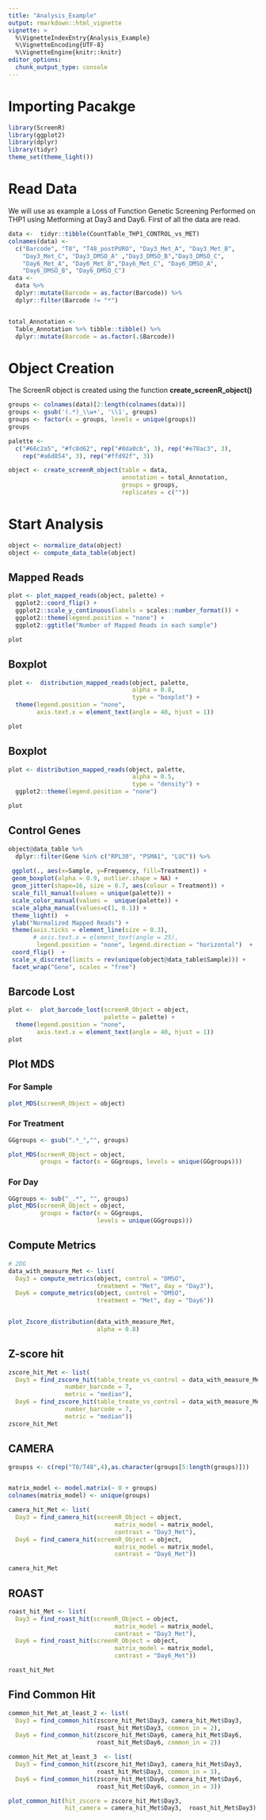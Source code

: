 ```yaml
---
title: "Analysis_Example"
output: rmarkdown::html_vignette
vignette: >
  %\VignetteIndexEntry{Analysis_Example}
  %\VignetteEncoding{UTF-8}
  %\VignetteEngine{knitr::knitr}
editor_options: 
  chunk_output_type: console
---
```


# Importing Pacakge
```r
library(ScreenR)
library(ggplot2)
library(dplyr)
library(tidyr)
theme_set(theme_light())
```

# Read Data

We will use as example a Loss of Function Genetic Screening Performed on THP1
using Metforming at Day3 and Day6. First of all the data are read.
```r
data <-  tidyr::tibble(CountTable_THP1_CONTROL_vs_MET)
colnames(data) <- 
  c("Barcode", "T0", "T48_postPURO", "Day3_Met_A", "Day3_Met_B",
    "Day3_Met_C", "Day3_DMSO_A" ,"Day3_DMSO_B","Day3_DMSO_C",
    "Day6_Met_A", "Day6_Met_B","Day6_Met_C", "Day6_DMSO_A", 
    "Day6_DMSO_B", "Day6_DMSO_C")
data <-
  data %>%
  dplyr::mutate(Barcode = as.factor(Barcode)) %>%
  dplyr::filter(Barcode != "*") 


total_Annotation <-
  Table_Annotation %>% tibble::tibble() %>%
  dplyr::mutate(Barcode = as.factor(.$Barcode))

```

# Object Creation 
The ScreenR object is created using the function **create_screenR_object()**

```r
groups <- colnames(data)[2:length(colnames(data))]
groups <- gsub('(.*)_\\w+', '\\1', groups)
groups <- factor(x = groups, levels = unique(groups))
groups

palette <-
  c("#66c2a5", "#fc8d62", rep("#8da0cb", 3), rep("#e78ac3", 3),
    rep("#a6d854", 3), rep("#ffd92f", 3))

object <- create_screenR_object(table = data,
                                annotation = total_Annotation,
                                groups = groups,
                                replicates = c(""))

```


# Start Analysis
```r
object <- normalize_data(object)
object <- compute_data_table(object)
```


## Mapped Reads
```r
plot <- plot_mapped_reads(object, palette) + 
  ggplot2::coord_flip() +
  ggplot2::scale_y_continuous(labels = scales::number_format()) +
  ggplot2::theme(legend.position = "none") +
  ggplot2::ggtitle("Number of Mapped Reads in each sample")

plot
```


## Boxplot
```r
plot <-  distribution_mapped_reads(object, palette,
                                   alpha = 0.8,
                                   type = "boxplot") +
  theme(legend.position = "none", 
        axis.text.x = element_text(angle = 40, hjust = 1))  

plot 
```

## Boxplot
```r
plot <- distribution_mapped_reads(object, palette,
                                   alpha = 0.5,
                                   type = "density") +
  ggplot2::theme(legend.position = "none")  

plot
```

## Control Genes
```r
object@data_table %>%
  dplyr::filter(Gene %in% c("RPL30", "PSMA1", "LUC")) %>%
  
 ggplot(., aes(x=Sample, y=Frequency, fill=Treatment)) +
 geom_boxplot(alpha = 0.9, outlier.shape = NA) +
 geom_jitter(shape=16, size = 0.7, aes(colour = Treatment)) +
 scale_fill_manual(values = unique(palette)) +
 scale_color_manual(values =  unique(palette)) +
 scale_alpha_manual(values=c(1, 0.1)) +
 theme_light()  +
 ylab("Normalized Mapped Reads") +
 theme(axis.ticks = element_line(size = 0.3),
       # axis.text.x = element_text(angle = 25),
        legend.position = "none", legend.direction = "horizontal")  +
 coord_flip()  +
 scale_x_discrete(limits = rev(unique(object@data_table$Sample))) +
 facet_wrap("Gene", scales = "free")
```


## Barcode Lost
```r
plot <-  plot_barcode_lost(screenR_Object = object,
                           palette = palette) +
  theme(legend.position = "none",
        axis.text.x = element_text(angle = 40, hjust = 1))
plot
```

## Plot MDS {.tabset}

### For Sample
```r
plot_MDS(screenR_Object = object) 
```


### For Treatment
```r
GGgroups <- gsub(".*_","", groups)

plot_MDS(screenR_Object = object, 
         groups = factor(x = GGgroups, levels = unique(GGgroups)))


```

### For Day
```r
GGgroups <- sub("_.*", "", groups)
plot_MDS(screenR_Object = object, 
         groups = factor(x = GGgroups,
                         levels = unique(GGgroups)))
```

## Compute Metrics
```r
# 2DG
data_with_measure_Met <- list(
  Day3 = compute_metrics(object, control = "DMSO", 
                         treatment = "Met", day = "Day3"),
  Day6 = compute_metrics(object, control = "DMSO", 
                         treatment = "Met", day = "Day6"))


plot_Zscore_distribution(data_with_measure_Met,
                         alpha = 0.8) 
```


## Z-score hit
```r
zscore_hit_Met <- list(
  Day3 = find_zscore_hit(table_treate_vs_control = data_with_measure_Met$Day3,
                number_barcode = 7,
                metric = "median"),
  Day6 = find_zscore_hit(table_treate_vs_control = data_with_measure_Met$Day6,
                number_barcode = 7,
                metric = "median"))
zscore_hit_Met
```   


## CAMERA
```r
groupss <- c(rep("T0/T48",4),as.character(groups[5:length(groups)]))


matrix_model <- model.matrix(~ 0 + groups)
colnames(matrix_model) <- unique(groups)

camera_hit_Met <- list(
  Day3 = find_camera_hit(screenR_Object = object,
                              matrix_model = matrix_model,
                              contrast = "Day3_Met"),
  Day6 = find_camera_hit(screenR_Object = object,
                              matrix_model = matrix_model,
                              contrast = "Day6_Met"))

camera_hit_Met
```

## ROAST
```r
roast_hit_Met <- list(
  Day3 = find_roast_hit(screenR_Object = object,
                              matrix_model = matrix_model,
                              contrast = "Day3_Met"),
  Day6 = find_roast_hit(screenR_Object = object,
                              matrix_model = matrix_model,
                              contrast = "Day6_Met"))

roast_hit_Met
```


## Find Common Hit 
```r
common_hit_Met_at_least_2 <- list(
  Day3 = find_common_hit(zscore_hit_Met$Day3, camera_hit_Met$Day3,
                         roast_hit_Met$Day3, common_in = 2),
  Day6 = find_common_hit(zscore_hit_Met$Day6, camera_hit_Met$Day6,
                         roast_hit_Met$Day6, common_in = 2))

common_hit_Met_at_least_3  <- list(
  Day3 = find_common_hit(zscore_hit_Met$Day3, camera_hit_Met$Day3,
                         roast_hit_Met$Day3, common_in = 3),
  Day6 = find_common_hit(zscore_hit_Met$Day6, camera_hit_Met$Day6,
                         roast_hit_Met$Day6, common_in = 3))
```

```r
plot_common_hit(hit_zscore = zscore_hit_Met$Day3, 
                hit_camera = camera_hit_Met$Day3,  roast_hit_Met$Day3)








```













<!-- ## Plot Barcode Hit -->
<!-- ```{r Barcode Hit, fig.height=7, fig.width=10, message=FALSE, warning=FALSE} -->
<!-- contrast_Day21_2DG <- makeContrasts(Day21_2DG-Day21_DMSO, levels=matrix_model) -->
<!-- plot_barcode_hit(screenR_Object = object, -->
<!--                  matrix_model = matrix_model, -->
<!--                  contrast = contrast_Day21_2DG, -->
<!--                  hit_common = common_hit_2DG_at_least_3$Day21, -->
<!--                  gene = "KDM1A") -->

<!-- plot_barcode_trend(list_data_measure = data_with_measure_2DG, -->
<!--                    genes = c("KDM1A"), -->
<!--                    n_col = 1,color = ggsci::pal_jco()(10))  -->

<!-- data_with_measure_2DG$Day21  %>% arrange(Log2FC) %>%  filter(Gene == "KDM1A") -->

<!-- library(edgeR) -->
<!-- matrix <- -->
<!--   as.matrix(data[, 2: dim(data)[2]]) -->


<!-- rownames(matrix) <- data$Barcode -->

<!-- DGEList <- DGEList(counts = matrix, -->
<!--                    group = factor(groups), genes = total_Annotation) -->
<!-- xglm <- estimateDisp(DGEList, matrix_model) -->
<!-- fit <- glmFit(xglm, matrix_model) -->

<!-- contrast_Day21_2DG <- makeContrasts(Day21_2DG-Day21_DMSO, levels=matrix_model) -->
<!-- lrt_Day21_2DG <- glmLRT(fit, contrast = contrast_Day21_2DG) -->

<!-- genesymbols <- as.character(DGEList$genes[, 1]) -->
<!-- genesymbollist2 <- list() -->
<!-- unq <- unique(genesymbols) -->
<!-- unq <- unq[!is.na(unq)] -->
<!-- for(i in unq) { -->
<!--   sel <- genesymbols == i & !is.na(genesymbols) -->
<!--   if(sum(sel)>3) -->
<!--     genesymbollist2[[i]] <- which(sel) -->
<!-- } -->


<!-- barcodeplot(statistics = lrt_Day21_2DG$table$logFC, -->
<!--             index=genesymbollist2[["KDM1A"]], -->
<!--  main= paste("Day21: Barcode plot for Gene", "KDM1A", sep = " ") , -->
<!--  labels=c("Negative logFC", "Positive logFC"), -->
<!--  quantile=c(-0.5,0.5)) -->



<!-- prova <- object@annotation_table  %>%  -->
<!--   select(Gene, Barcode,Library) -->


<!-- prova <- prova %>%  -->
<!--   mutate(Barcode = as.numeric(Barcode))  %>%  -->
<!--   group_by(Gene) %>%  -->
<!--   split(.$Gene, .$Barcode)  -->

<!-- prova <- map(.x = prova,.f = function(x){x %>% pull(Barcode)}) -->

<!-- barcodeplot(lrt_Day21_2DG$table$logFC,index=prova[["KDM1A"]], -->
<!--  main= paste("Day21: Barcode plot for Gene", "KDM1A", sep = " ") , -->
<!--  labels=c("Negative logFC", "Positive logFC"), -->
<!--  quantile=c(-0.5,0.5)) -->

<!-- ``` -->








